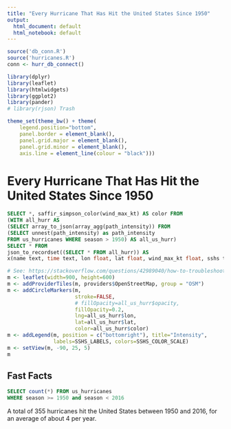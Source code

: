 ```yaml
---
title: "Every Hurricane That Has Hit the United States Since 1950"
output:
  html_document: default
  html_notebook: default
---
```


```r
source('db_conn.R')
source('hurricanes.R')
conn <- hurr_db_connect()

library(dplyr)
library(leaflet)
library(htmlwidgets)
library(ggplot2)
library(pander)
# library(rjson) Trash
```

```r
theme_set(theme_bw() + theme(
    legend.position="bottom",
    panel.border = element_blank(),
    panel.grid.major = element_blank(),
    panel.grid.minor = element_blank(),
    axis.line = element_line(colour = "black")))
```

# Every Hurricane That Has Hit the United States Since 1950
```sql
SELECT *, saffir_simpson_color(wind_max_kt) AS color FROM
(WITH all_hurr AS
(SELECT array_to_json(array_agg(path_intensity)) FROM 
(SELECT unnest(path_intensity) as path_intensity
FROM us_hurricanes WHERE season > 1950) AS all_us_hurr)
SELECT * FROM
json_to_recordset((SELECT * FROM all_hurr)) AS
x(name text, time text, lon float, lat float, wind_max_kt float, sshs text)) as inner_
```

```r
# See: https://stackoverflow.com/questions/42989040/how-to-troubleshoot-missing-osm-tiles-in-leaflet-html-widget
m <- leaflet(width=900, height=600)
m <- addProviderTiles(m, providers$OpenStreetMap, group = "OSM")
m <- addCircleMarkers(m,
                      stroke=FALSE,
                      # fillOpacity=all_us_hurr$opacity,
                      fillOpacity=0.2,
                      lng=all_us_hurr$lon,
                      lat=all_us_hurr$lat,
                      color=all_us_hurr$color)
m <- addLegend(m, position = c("bottomright"), title="Intensity",
               labels=SSHS_LABELS, colors=SSHS_COLOR_SCALE)
m <- setView(m, -90, 25, 5)
m
```

## Fast Facts
```sql
SELECT count(*) FROM us_hurricanes
WHERE season >= 1950 and season < 2016
```

A total of 355 hurricanes hit the United States between 1950 and 2016, for an average of about 4 per year.